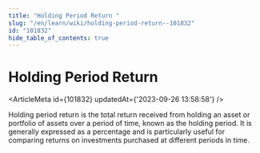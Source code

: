 ```yaml
---
title: "Holding Period Return "
slug: "/en/learn/wiki/holding-period-return--101832"
id: "101832"
hide_table_of_contents: true
---
```



# Holding Period Return 

<ArticleMeta id={101832} updatedAt={'2023-09-26 13:58:58'} />
<div className='border-solid border-b border-t-0 my-4 border-[var(--ifm-color-gray-300)]' />

Holding period return is the total return received from holding an asset or portfolio of assets over a period of time, known as the holding period. It is generally expressed as a percentage and is particularly useful for comparing returns on investments purchased at different periods in time.
